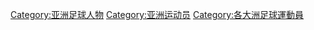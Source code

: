 [[Category:亚洲足球人物|Category:亚洲足球人物]]
[[Category:亚洲运动员|Category:亚洲运动员]]
[[Category:各大洲足球運動員|Category:各大洲足球運動員]]